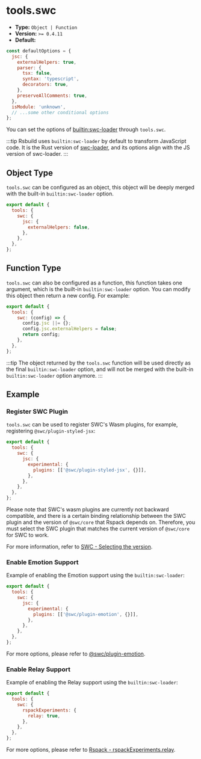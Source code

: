 # tools.swc

- **Type:** `Object | Function`
- **Version:** `>= 0.4.11`
- **Default:**

```js
const defaultOptions = {
  jsc: {
    externalHelpers: true,
    parser: {
      tsx: false,
      syntax: 'typescript',
      decorators: true,
    },
    preserveAllComments: true,
  },
  isModule: 'unknown',
  // ...some other conditional options
};
```

You can set the options of [builtin:swc-loader](https://rspack.dev/guide/features/builtin-swc-loader) through `tools.swc`.

:::tip
Rsbuild uses `builtin:swc-loader` by default to transform JavaScript code. It is the Rust version of [swc-loader](https://github.com/swc-project/pkgs/tree/main/packages/swc-loader), and its options align with the JS version of swc-loader.
:::

## Object Type

`tools.swc` can be configured as an object, this object will be deeply merged with the built-in `builtin:swc-loader` option.

```js
export default {
  tools: {
    swc: {
      jsc: {
        externalHelpers: false,
      },
    },
  },
};
```

## Function Type

`tools.swc` can also be configured as a function, this function takes one argument, which is the built-in `builtin:swc-loader` option. You can modify this object then return a new config. For example:

```js
export default {
  tools: {
    swc: (config) => {
      config.jsc ||= {};
      config.jsc.externalHelpers = false;
      return config;
    },
  },
};
```

:::tip
The object returned by the `tools.swc` function will be used directly as the final `builtin:swc-loader` option, and will not be merged with the built-in `builtin:swc-loader` option anymore.
:::

## Example

### Register SWC Plugin

`tools.swc` can be used to register SWC's Wasm plugins, for example, registering `@swc/plugin-styled-jsx`:

```js
export default {
  tools: {
    swc: {
      jsc: {
        experimental: {
          plugins: [['@swc/plugin-styled-jsx', {}]],
        },
      },
    },
  },
};
```

Please note that SWC's wasm plugins are currently not backward compatible, and there is a certain binding relationship between the SWC plugin and the version of `@swc/core` that Rspack depends on. Therefore, you must select the SWC plugin that matches the current version of `@swc/core` for SWC to work.

For more information, refer to [SWC - Selecting the version](https://swc.rs/docs/plugin/selecting-swc-core).

### Enable Emotion Support

Example of enabling the Emotion support using the `builtin:swc-loader`:

```js
export default {
  tools: {
    swc: {
      jsc: {
        experimental: {
          plugins: [['@swc/plugin-emotion', {}]],
        },
      },
    },
  },
};
```

For more options, please refer to [@swc/plugin-emotion](https://www.npmjs.com/package/@swc/plugin-emotion).

### Enable Relay Support

Example of enabling the Relay support using the `builtin:swc-loader`:

```js
export default {
  tools: {
    swc: {
      rspackExperiments: {
        relay: true,
      },
    },
  },
};
```

For more options, please refer to [Rspack - rspackExperiments.relay](https://rspack.dev/guide/features/builtin-swc-loader#rspackexperimentsrelay).
